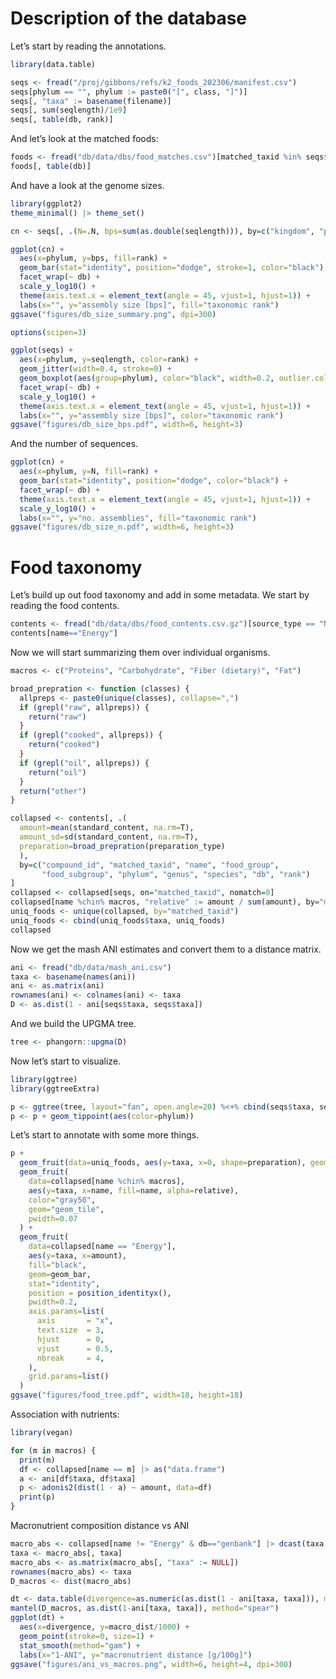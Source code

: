 # Description of the database

Let's start by reading the annotations.

```r
library(data.table)

seqs <- fread("/proj/gibbons/refs/k2_foods_202306/manifest.csv")
seqs[phylum == "", phylum := paste0("[", class, "]")]
seqs[, "taxa" := basename(filename)]
seqs[, sum(seqlength)/1e9]
seqs[, table(db, rank)]
```

And let's look at the matched foods:

```r
foods <- fread("db/data/dbs/food_matches.csv")[matched_taxid %in% seqs$matched_taxid]
foods[, table(db)]
```

And have a look at the genome sizes.

```r
library(ggplot2)
theme_minimal() |> theme_set()

cn <- seqs[, .(N=.N, bps=sum(as.double(seqlength))), by=c("kingdom", "phylum", "db", "rank")]

ggplot(cn) +
  aes(x=phylum, y=bps, fill=rank) + 
  geom_bar(stat="identity", position="dodge", stroke=1, color="black") +
  facet_wrap(~ db) +
  scale_y_log10() +
  theme(axis.text.x = element_text(angle = 45, vjust=1, hjust=1)) +
  labs(x="", y="assembly size [bps]", fill="taxonomic rank")
ggsave("figures/db_size_summary.png", dpi=300)
```

```r
options(scipen=3)

ggplot(seqs) +
  aes(x=phylum, y=seqlength, color=rank) + 
  geom_jitter(width=0.4, stroke=0) +
  geom_boxplot(aes(group=phylum), color="black", width=0.2, outlier.color=NA) +
  facet_wrap(~ db) +
  scale_y_log10() +
  theme(axis.text.x = element_text(angle = 45, vjust=1, hjust=1)) +
  labs(x="", y="assembly size [bps]", color="taxonomic rank")
ggsave("figures/db_size_bps.pdf", width=6, height=3)
```

And the number of sequences.

```r
ggplot(cn) +
  aes(x=phylum, y=N, fill=rank) + 
  geom_bar(stat="identity", position="dodge", color="black") +
  facet_wrap(~ db) +
  theme(axis.text.x = element_text(angle = 45, vjust=1, hjust=1)) +
  scale_y_log10() +
  labs(x="", y="no. assemblies", fill="taxonomic rank")
ggsave("figures/db_size_n.pdf", width=6, height=3)
```

# Food taxonomy

Let's build up out food taxonomy and add in some metadata. We start by reading the food contents.

```r
contents <- fread("db/data/dbs/food_contents.csv.gz")[source_type == "Nutrient"]
contents[name=="Energy"]
```

Now we will start summarizing them over individual organisms.

```r
macros <- c("Proteins", "Carbohydrate", "Fiber (dietary)", "Fat") 

broad_prepration <- function (classes) {
  allpreps <- paste0(unique(classes), collapse=",")
  if (grepl("raw", allpreps)) {
    return("raw")
  }
  if (grepl("cooked", allpreps)) {
    return("cooked")
  }
  if (grepl("oil", allpreps)) {
    return("oil")
  }
  return("other")
}

collapsed <- contents[, .(
  amount=mean(standard_content, na.rm=T), 
  amount_sd=sd(standard_content, na.rm=T),
  preparation=broad_prepration(preparation_type)
  ), 
  by=c("compound_id", "matched_taxid", "name", "food_group", 
       "food_subgroup", "phylum", "genus", "species", "db", "rank")
]
collapsed <- collapsed[seqs, on="matched_taxid", nomatch=0]
collapsed[name %chin% macros, "relative" := amount / sum(amount), by="matched_taxid"]
uniq_foods <- unique(collapsed, by="matched_taxid")
uniq_foods <- cbind(uniq_foods$taxa, uniq_foods)
collapsed
```

Now we get the mash ANI estimates and convert them to a distance matrix.

```r
ani <- fread("db/data/mash_ani.csv")
taxa <- basename(names(ani))
ani <- as.matrix(ani)
rownames(ani) <- colnames(ani) <- taxa
D <- as.dist(1 - ani[seqs$taxa, seqs$taxa])
```

And we build the UPGMA tree.

```r
tree <- phangorn::upgma(D)
```

Now let's start to visualize.

```r
library(ggtree)
library(ggtreeExtra)

p <- ggtree(tree, layout="fan", open.angle=20) %<+% cbind(seqs$taxa, seqs) |> rotate_tree(90)
p <- p + geom_tippoint(aes(color=phylum))
```

Let's start to annotate with some more things.

```r
p + 
  geom_fruit(data=uniq_foods, aes(y=taxa, x=0, shape=preparation), geom="geom_point", size=1.1) +
  geom_fruit(
    data=collapsed[name %chin% macros], 
    aes(y=taxa, x=name, fill=name, alpha=relative),
    color="gray50",
    geom="geom_tile",
    pwidth=0.07
  ) +
  geom_fruit(
    data=collapsed[name == "Energy"],
    aes(y=taxa, x=amount),
    fill="black",
    geom=geom_bar,
    stat="identity",
    position = position_identityx(),
    pwidth=0.2,
    axis.params=list(
      axis       = "x",
      text.size  = 3,
      hjust      = 0,
      vjust      = 0.5,
      nbreak     = 4,
    ),
    grid.params=list()
  )
ggsave("figures/food_tree.pdf", width=18, height=18)
```

Association with nutrients:

```r
library(vegan)

for (m in macros) {
  print(m)
  df <- collapsed[name == m] |> as("data.frame")
  a <- ani[df$taxa, df$taxa]
  p <- adonis2(dist(1 - a) ~ amount, data=df)
  print(p)
}
```

Macronutrient composition distance vs ANI

```r
macro_abs <- collapsed[name != "Energy" & db=="genbank"] |> dcast(taxa ~ name, fill=0, value.var = "amount", fun.aggregate = mean)
taxa <- macro_abs[, taxa]
macro_abs <- as.matrix(macro_abs[, "taxa" := NULL])
rownames(macro_abs) <- taxa
D_macros <- dist(macro_abs)
```

```r
dt <- data.table(divergence=as.numeric(as.dist(1 - ani[taxa, taxa])), macro_dist=as.numeric(D_macros))[divergence < 1]
mantel(D_macros, as.dist(1-ani[taxa, taxa]), method="spear")
ggplot(dt) +
  aes(x=divergence, y=macro_dist/1000) +
  geom_point(stroke=0, size=1) +
  stat_smooth(method="gam") +
  labs(x="1-ANI", y="macronutrient distance [g/100g]")
ggsave("figures/ani_vs_macros.png", width=6, height=4, dpi=300)
```